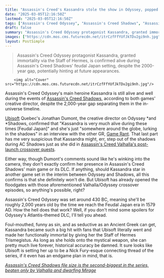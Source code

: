 ```yaml
---
title: "Assassin's Creed's Kassandra stole the show in Odyssey, popped up in Valhalla, and she's still 'very much alive' during AC Shadows"
date: "2025-03-05T12:16:50Z"
lastmod: "2025-03-05T12:16:50Z"
tags: ["Assassin's Creed Odyssey", "Assassin's Creed Shadows", "Assassin's Creed Valhalla", 'Ubisoft', 'Action RPG', 'Open World', 'Historical Fiction']
draft: false
summary: "Assassin's Creed Odyssey protagonist Kassandra, granted immortality via the Staff of Hermes, is confirmed alive during Assassin's Creed Shadows' feudal Japan setting, despite the 2000-year gap, potentially hinting at future appearances."
images: ["https://cdn.mos.cms.futurecdn.net/itrCzfFfYUfJkTDv2gi9nh.jpg"]
layout: PostSimple
---
```

> Assassin's Creed Odyssey protagonist Kassandra, granted immortality via the Staff of Hermes, is confirmed alive during Assassin's Creed Shadows' feudal Japan setting, despite the 2000-year gap, potentially hinting at future appearances.


        <img alt="Cover" src="https://cdn.mos.cms.futurecdn.net/itrCzfFfYUfJkTDv2gi9nh.jpg"/>
        
Assassin's Creed Odyssey's main heroine Kassandra is still alive and well during the events of [Assassin's Creed Shadows](https://www.gamesradar.com/assassins-creed-shadows-guide/), according to both games' creative director, despite the 2,000-year gap separating them in the in-universe timeline.

[Ubisoft](https://www.gamesradar.com/tag/ubisoft/) Quebec's Jonathan Dumont, the creative director on Odyssey *and *Shadows, confirmed that "Kassandra is very much alive during these times [Feudal Japan]" and she's just "somewhere around the globe, lurking in the shadows" in an interview with the other GR, [Game Rant](https://gamerant.com/assassins-creed-shadows-wheres-kassandra-timeline/). That last part has me very suspicious that Kassandra might, err, step out of the shadows during AC Shadows just as she did in [Assassin's Creed Valhalla's post-launch crossover quests](https://www.gamesradar.com/assassins-creed-crossover-stories-is-a-free-cross-game-event-that-brings-odysseys-kassandra-face-to-face-with-eivor/).

Either way, though Dumont's comments sound like he's winking into the camera, they don't exactly confirm her presence in Assassin's Creed Shadows' main game or its DLC. If anything, should Kassandra star in another game set in the interim between Odyssey and Shadows, all this confirms is that she definitely won't die. But Ubisoft has already opened the floodgates with those aforementioned Valhalla/Odyssey crossover episodes, so anything's possible, right?

Assassin's Creed Odyssey was set around 430 BC, meaning she'll be roughly 2,000 years old by the time we reach the Feudal Japan era in 1579 AD. How the hell does that work? Well, if you don't mind some spoilers for Odyssey's Atlantis-themed DLC, I'll tell you ahead.

Foul-mouthed, funny as sin, and as seductive as an Ancient Greek can get, Kassandra became such a big hit with fans that Ubisoft literally went and made her functionally immortal by giving her the Staff of Hermes Trismegistus. As long as she holds onto the mystical weapon, she can pretty much live forever, historical accuracy be damned. It sure looks like Ubisoft is setting her up to be a Nick Fury-esque connecting thread of the series, if it even has an endgame plan in mind, that is.

[<em>Assassin's Creed Shadows file size is the second-biggest in the series, beaten only by Valhalla and dwarfing Mirage</em>](https://www.gamesradar.com/games/action-rpg/assassins-creed-shadows-file-size-is-the-second-biggest-in-the-series-beaten-only-by-valhalla-and-dwarfing-mirage/)
        